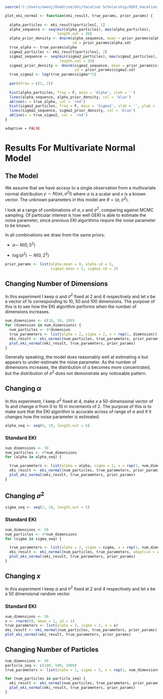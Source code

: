 ```r
source('C:/Users/owenj/OneDrive/Uni/Vacation Scholarship/GEKI_Vacation_Scholarship/src/models/eki_normal.R')
```

```r
plot_eki_normal <- function(eki_result, true_params, prior_params) {
  
  alpha_particles <- eki_result$particles[, 1]
  alpha_sequence <- seq(min(alpha_particles), max(alpha_particles), 
                        length.out = 20)
  alpha_prior_density <- dnorm(alpha_sequence, mean = prior_params$alpha.mean, 
                               sd = prior_params$alpha.sd)
  true_alpha <- true_params$alpha
  sigma2_particles <- eki_result$particles[, 2]
  sigma2_sequence <- seq(min(sigma2_particles), max(sigma2_particles),
                         length.out = 20)
  sigma2_prior_density <- dnorm(sigma2_sequence, mean = prior_params$sigma2.mean, 
                                sd = prior_params$sigma2.sd)
  true_sigma2 <- log(true_params$sigma**2)
  
  par(mfrow = c(1, 2))
  
  hist(alpha_particles, freq = F, main = 'Alpha', xlab = '')
  lines(alpha_sequence, alpha_prior_density, col = 'blue')
  abline(v = true_alpha, col = 'red')
  hist(sigma2_particles, freq = F, main = 'Sigma2', xlab = '', ylab = '')
  lines(sigma2_sequence, sigma2_prior_density, col = 'blue')
  abline(v = true_sigma2, col = 'red')
}
```

```r
adaptive = FALSE
```

# Results For Multivariate Normal Model

## The Model

We assume that we have access to a single observation from a multivariate normal distribution $y \sim N(\alpha x, \sigma^2I)$ where $\alpha$ is a scalar and $x$ is a known vector. The unknown parameters in this model are $\theta = (\alpha, \sigma^2)$.

I look at a range of combinations of $\alpha, x$ and $\sigma^2$, comparing against MCMC sampling. Of particular interest is how well GEKI is able to estimate the noise parameter, since previous EKI algorithms require the noise parameter to be known.

In all combinations we draw from the same priors:

-   $\alpha \sim ~ N(0, 5^2)$

-   $\log(\sigma^2) \sim N(0, 2^2)$

```r
prior_params <- list(alpha.mean = 0, alpha.sd = 5, 
                     sigma2.mean = 5, sigma2.sd = 2)
```

## Changing Number of Dimensions

In this experiment I keep $\alpha$ and $\sigma^2$ fixed at 2 and 4 respectively and let $x$ be a vector of 1s corresponding to 10, 50 and 100 dimensions. The purpose of this is to see how the EKI algorithm performs when the number of dimensions increases.

```r
num_dimensions <- c(10, 50, 100)
for (dimension in num_dimensions) {
  num_particles <- 4*dimension
  true_parameters <- list(alpha = 2, sigma = 2, x = rep(1, dimension))
  eki_result <- eki_normal(num_particles, true_parameters, prior_params, adaptive = adaptive)
  plot_eki_normal(eki_result, true_parameters, prior_params)
}
```

Generally speaking, the model does reasonably well at estimating $\alpha$ but appears to under-estimate the noise parameter. As the number of dimensions increases, the distribution of $\alpha$ becomes more concentrated, but the distribution of $\sigma^2$ does not demonstrate any noticeable pattern.

## Changing $\alpha$

In this experiment, I keep $\sigma^2$ fixed at 4, make $x$ a 50-dimensional vector of 1s and change $\alpha$ from 0 to 10 in increments of 2. The purpose of this is to make sure that the EKI algorithm is accurate across of range of $\alpha$ and if it changes how the noise parameter is estimated.

```r
alpha_seq <- seq(0, 10, length.out = 6)
```

### Standard EKI

```r
num_dimensions <- 50
num_particles <- 4*num_dimensions
for (alpha in alpha_seq) {

  true_parameters <- list(alpha = alpha, sigma = 2, x = rep(1, num_dimensions))
  eki_result <- eki_normal(num_particles, true_parameters, prior_params, adaptive = adaptive)
  plot_eki_normal(eki_result, true_parameters, prior_params)
}
```

## Changing $\sigma^2$

```r
sigma_seq <- seq(2, 10, length.out = 5)
```

### Standard EKI

```r
num_dimensions <- 50
num_particles <- 4*num_dimensions
for (sigma in sigma_seq) {

  true_parameters <- list(alpha = 2, sigma = sigma, x = rep(1, num_dimensions))
  eki_result <- eki_normal(num_particles, true_parameters, adaptive = adaptive)
  plot_eki_normal(eki_result, true_parameters, prior_params)
}
```

## Changing $x$

In this experiment I keep $\alpha$ and $\sigma^2$ fixed at 2 and 4 respectively and let $x$ be a 50 dimensional random vector.

### Standard EKI

```r
num_dimensions <- 50
x <- rnorm(50, mean = 1, sd = 1)
true_parameters <- list(alpha = 2, sigma = 2, x = x)
eki_result <- eki_normal(num_particles, true_parameters, prior_params)
plot_eki_normal(eki_result, true_parameters, prior_params)
```

## Changing Number of Particles

```r
num_dimensions <- 50
particle_seq <- c(100, 500, 1000) 
true_parameters <- list(alpha = 2, sigma = 5, x = rep(1, num_dimensions))

for (num_particles in particle_seq) {
  eki_result <- eki_normal(num_particles, true_parameters, prior_params)
  plot_eki_normal(eki_result, true_parameters, prior_params)
}
```
